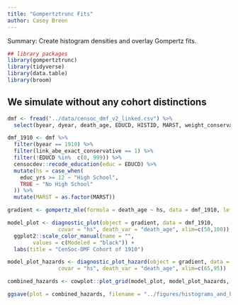```yaml
---
title: "Gompertztrunc Fits"
author: Casey Breen
---
```


Summary: Create histogram densities and overlay Gompertz fits. 

```r
## library packages 
library(gompertztrunc)
library(tidyverse)
library(data.table)
library(broom)
```


## We simulate without any cohort distinctions

```r
dmf <- fread("../data/censoc_dmf_v2_linked.csv") %>% 
  select(byear, dyear, death_age, EDUCD, HISTID, MARST, weight_conservative, link_abe_exact_conservative)

dmf_1910 <- dmf %>% 
  filter(byear == 1910) %>%  
  filter(link_abe_exact_conservative == 1) %>% 
  filter(!EDUCD %in%  c(0, 999)) %>% 
  censocdev::recode_education(educ = EDUCD) %>% 
  mutate(hs = case_when(
    educ_yrs >= 12 ~ "High School", 
    TRUE ~ "No High School"
  )) %>% 
  mutate(MARST = as.factor(MARST))
```

```r
gradient <- gompertz_mle(formula = death_age ~ hs, data = dmf_1910, left_trunc = 1975, right_trunc = 2005) 
```

```r
model_plot <- diagnostic_plot(object = gradient, data = dmf_1910,
                covar = "hs", death_var = "death_age", xlim=c(50,100)) + 
  ggplot2::scale_color_manual(name = "", 
        values = c(Modeled = "black")) +
  labs(title = "CenSoc-DMF Cohort of 1910")

model_plot_hazards <- diagnostic_plot_hazard(object = gradient, data = dmf_1910,
                covar = "hs", death_var = "death_age", xlim=c(65,95))

combined_hazards <- cowplot::plot_grid(model_plot, model_plot_hazards, labels = "auto", nrow = 2)

ggsave(plot = combined_hazards, filename = "../figures/histograms_and_hazards.png", width = 10, height = 11)
```


